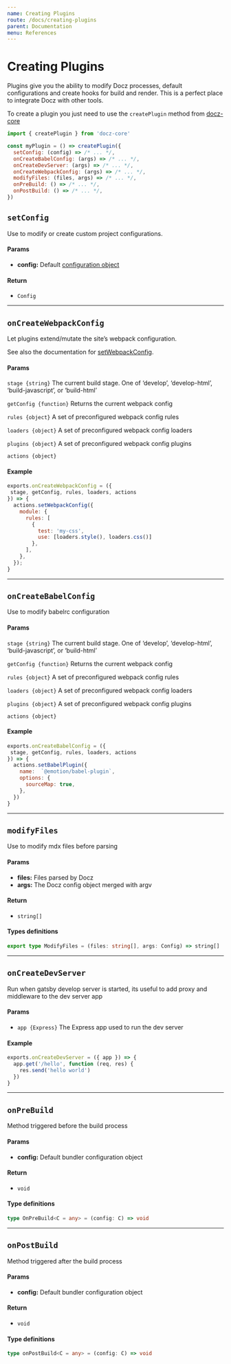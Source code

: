```yaml
---
name: Creating Plugins
route: /docs/creating-plugins
parent: Documentation
menu: References
---
```


# Creating Plugins

Plugins give you the ability to modify Docz processes, default configurations and create hooks for build and render. This is a perfect place to integrate Docz with other tools.

To create a plugin you just need to use the `createPlugin` method from [docz-core](https://github.com/pedronauck/docz/tree/master/packages/docz-core)

```js
import { createPlugin } from 'docz-core'

const myPlugin = () => createPlugin({
  setConfig: (config) => /* ... */,
  onCreateBabelConfig: (args) => /* ... */,
  onCreateDevServer: (args) => /* ... */,
  onCreateWebpackConfig: (args) => /* ... */,
  modifyFiles: (files, args) => /* ... */,
  onPreBuild: () => /* ... */,
  onPostBuild: () => /* ... */,
})
```

## `setConfig`

Use to modify or create custom project configurations.

#### Params

- **config:** Default [configuration object](http://localhost:3000/docs/project-configuration)

#### Return

- `Config`

---

## `onCreateWebpackConfig`

Let plugins extend/mutate the site’s webpack configuration.

See also the documentation for [setWebpackConfig]().

#### Params

`stage {string}`
The current build stage. One of ‘develop’, ‘develop-html’, ‘build-javascript’, or ‘build-html’

`getConfig {function}`
Returns the current webpack config

`rules {object}`
A set of preconfigured webpack config rules

`loaders {object}`
A set of preconfigured webpack config loaders

`plugins {object}`
A set of preconfigured webpack config plugins

`actions {object}`

#### Example

```js
exports.onCreateWebpackConfig = ({
 stage, getConfig, rules, loaders, actions
}) => {
  actions.setWebpackConfig({
    module: {
      rules: [
        {
          test: 'my-css',
          use: [loaders.style(), loaders.css()]
        },
      ],
    },
  });
}
```

---

## `onCreateBabelConfig`

Use to modify babelrc configuration

#### Params

`stage {string}`
The current build stage. One of ‘develop’, ‘develop-html’, ‘build-javascript’, or ‘build-html’

`getConfig {function}`
Returns the current webpack config

`rules {object}`
A set of preconfigured webpack config rules

`loaders {object}`
A set of preconfigured webpack config loaders

`plugins {object}`
A set of preconfigured webpack config plugins

`actions {object}`

#### Example

```js
exports.onCreateBabelConfig = ({
 stage, getConfig, rules, loaders, actions
}) => {
  actions.setBabelPlugin({
    name:  `@emotion/babel-plugin`,
    options: {
      sourceMap: true,
    },
  })
}
```

---

## `modifyFiles`

Use to modify mdx files before parsing

#### Params

- **files:** Files parsed by Docz
- **args:** The Docz config object merged with argv

#### Return

- `string[]`

#### Types definitions

```ts
export type ModifyFiles = (files: string[], args: Config) => string[]
```

---

## `onCreateDevServer`

Run when gatsby develop server is started, its useful to add proxy and middleware to the dev server app

#### Params

- `app {Express}`
The Express app used to run the dev server

#### Example

```js
exports.onCreateDevServer = ({ app }) => {
  app.get('/hello', function (req, res) {
    res.send('hello world')
  })
}
```

---

## `onPreBuild`

Method triggered before the build process

#### Params

- **config:** Default bundler configuration object

#### Return

- `void`

#### Type definitions

```ts
type OnPreBuild<C = any> = (config: C) => void
```

---

## `onPostBuild`

Method triggered after the build process

#### Params

- **config:** Default bundler configuration object

#### Return

- `void`

#### Type definitions

```ts
type onPostBuild<C = any> = (config: C) => void
```

